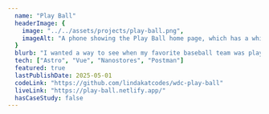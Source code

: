 ---
  name: "Play Ball"
  headerImage: {
    image: "../../assets/projects/play-ball.png",
    imageAlt: "A phone showing the Play Ball home page, which has a white background with black text. Under the Play Ball title there's a dropdown to select the teams to view, then sections with red divider lines showing games for today and ones that are upcoming. Each game is listed with the two teams playing and the date and time it starts. In the today section, the game shows that it's live now with the current score."
  }
  blurb: "I wanted a way to see when my favorite baseball team was playing and how they'd done for their last few games without having to download an app for it or navigate a busy website. When a Web Dev Challenge hackathon came up inviting you to play with an API, I knew my time to build this tool had come!"
  tech: ["Astro", "Vue", "Nanostores", "Postman"]
  featured: true
  lastPublishDate: 2025-05-01
  codeLink: "https://github.com/lindakatcodes/wdc-play-ball"
  liveLink: "https://play-ball.netlify.app/"
  hasCaseStudy: false
---
